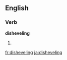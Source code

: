 ==English==

===Verb===
'''disheveling'''

# {{present participle of|dishevel}}

[[fr:disheveling]]
[[ja:disheveling]]
